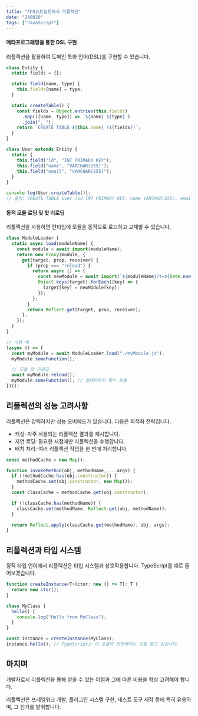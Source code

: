 ```yaml
---
title: "자바스트립트에서 리플렉션"
date: "240820"
tags: ["JavaScript"]
---
```


#### 메타프로그래밍을 통한 DSL 구현

리플렉션을 활용하여 도메인 특화 언어(DSL)를 구현할 수 있습니다.

```javascript
class Entity {
  static fields = {};

  static field(name, type) {
    this.fields[name] = type;
  }

  static createTable() {
    const fields = Object.entries(this.fields)
      .map(([name, type]) => `${name} ${type}`)
      .join(", ");
    return `CREATE TABLE ${this.name} (${fields})`;
  }
}

class User extends Entity {
  static {
    this.field("id", "INT PRIMARY KEY");
    this.field("name", "VARCHAR(255)");
    this.field("email", "VARCHAR(255)");
  }
}

console.log(User.createTable());
// 출력: CREATE TABLE User (id INT PRIMARY KEY, name VARCHAR(255), email VARCHAR(255))
```

#### 동적 모듈 로딩 및 핫 리로딩

리플렉션을 사용하면 런타임에 모듈을 동적으로 로드하고 교체할 수 있습니다.

```javascript
class ModuleLoader {
  static async load(moduleName) {
    const module = await import(moduleName);
    return new Proxy(module, {
      get(target, prop, receiver) {
        if (prop === "reload") {
          return async () => {
            const newModule = await import(`${moduleName}?t=${Date.now()}`);
            Object.keys(target).forEach((key) => {
              target[key] = newModule[key];
            });
          };
        }
        return Reflect.get(target, prop, receiver);
      },
    });
  }
}

// 사용 예
(async () => {
  const myModule = await ModuleLoader.load("./myModule.js");
  myModule.someFunction();

  // 모듈 핫 리로딩
  await myModule.reload();
  myModule.someFunction(); // 업데이트된 함수 호출
})();
```

## 리플렉션의 성능 고려사항

리플렉션은 강력하지만 성능 오버헤드가 있습니다. 다음은 최적화 전략입니다.

- 캐싱: 자주 사용되는 리플렉션 결과를 캐시합니다.
- 지연 로딩: 필요한 시점에만 리플렉션을 수행합니다.
- 배치 처리: 여러 리플렉션 작업을 한 번에 처리합니다.

```javascript
const methodCache = new Map();

function invokeMethod(obj, methodName, ...args) {
  if (!methodCache.has(obj.constructor)) {
    methodCache.set(obj.constructor, new Map());
  }
  const classCache = methodCache.get(obj.constructor);

  if (!classCache.has(methodName)) {
    classCache.set(methodName, Reflect.get(obj, methodName));
  }

  return Reflect.apply(classCache.get(methodName), obj, args);
}
```

## 리플렉션과 타입 시스템

정적 타입 언어에서 리플렉션은 타입 시스템과 상호작용합니다. TypeScript를 예로 들어보겠습니다.

```typescript
function createInstance<T>(ctor: new () => T): T {
  return new ctor();
}

class MyClass {
  hello() {
    console.log("Hello from MyClass");
  }
}

const instance = createInstance(MyClass);
instance.hello(); // TypeScript는 이 호출이 안전하다는 것을 알고 있습니다.
```

## 마치며

개발자로서 리플렉션을 통해 얻을 수 있는 이점과 그에 따른 비용을 항상 고려해야 합니다.

리플렉션은 프레임워크 개발, 플러그인 시스템 구현, 테스트 도구 제작 등에 특히 유용하며, 그 진가를 발휘합니다.
